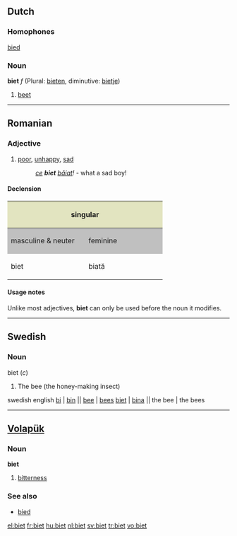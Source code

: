==Dutch==

===Homophones===
[[bied]]

===Noun===
'''biet''' ''f'' (Plural: [[bieten]], diminutive: [[bietje]])

# [[beet]]

----

==Romanian==

===Adjective===
{{ro-adj|4}}

# [[poor]], [[unhappy]], [[sad]]
#:''[[ce]] '''biet''' [[băiat]]!'' - what a sad boy!

====Declension====
<center>
{| style="background:#F0F0F0"

|-
! colspan="2" style="background:#e2e4c0" | singular
! colspan="2" style="background:#e2e4c0" | plural

|-
! style="width:10em;background:#C0C0C0" | masculine & neuter
! style="width:10em;background:#C0C0C0" | feminine
! style="width:10em;background:#C0C0C0" | masculine
! style="width:10em;background:#C0C0C0" | feminine & neuter

|-
| biet
| biată
| bieţi
| biete
|}
</center>

====Usage notes====
Unlike most adjectives, '''biet''' can only be used before the noun it modifies.

----

==Swedish==

===Noun===
biet (''c'')

# The bee (the honey-making insect)

swedish               english
[[bi]]   | [[bin]]     ||  [[bee]]     | [[bees]]
[[biet]] | [[bina]]    ||  the bee | the bees

----

==[[Volapük]]==

===Noun===
'''biet'''

# [[bitterness]]

===See also===
*[[bied]]

[[el:biet]]
[[fr:biet]]
[[hu:biet]]
[[nl:biet]]
[[sv:biet]]
[[tr:biet]]
[[vo:biet]]